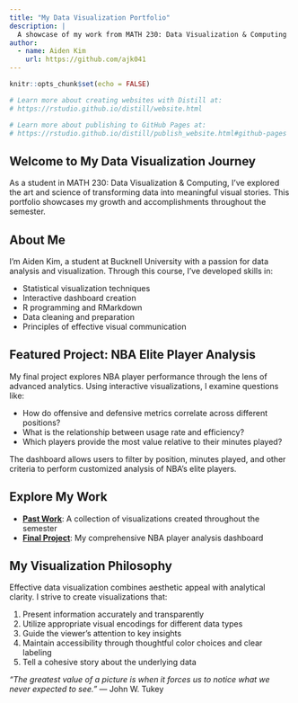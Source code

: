 ```yaml
---
title: "My Data Visualization Portfolio"
description: |
  A showcase of my work from MATH 230: Data Visualization & Computing
author:
  - name: Aiden Kim
    url: https://github.com/ajk041
---
```


```r
knitr::opts_chunk$set(echo = FALSE)

# Learn more about creating websites with Distill at:
# https://rstudio.github.io/distill/website.html

# Learn more about publishing to GitHub Pages at:
# https://rstudio.github.io/distill/publish_website.html#github-pages
```

## Welcome to My Data Visualization Journey

As a student in MATH 230: Data Visualization & Computing, I've explored the art and science of transforming data into meaningful visual stories. This portfolio showcases my growth and accomplishments throughout the semester.

## About Me

I'm Aiden Kim, a student at Bucknell University with a passion for data analysis and visualization. Through this course, I've developed skills in:

- Statistical visualization techniques
- Interactive dashboard creation
- R programming and RMarkdown
- Data cleaning and preparation
- Principles of effective visual communication

## Featured Project: NBA Elite Player Analysis

My final project explores NBA player performance through the lens of advanced analytics. Using interactive visualizations, I examine questions like:

- How do offensive and defensive metrics correlate across different positions?
- What is the relationship between usage rate and efficiency?
- Which players provide the most value relative to their minutes played?

The dashboard allows users to filter by position, minutes played, and other criteria to perform customized analysis of NBA's elite players.

## Explore My Work

- **[Past Work](past_works.html)**: A collection of visualizations created throughout the semester
- **[Final Project](final_project.html)**: My comprehensive NBA player analysis dashboard

## My Visualization Philosophy

Effective data visualization combines aesthetic appeal with analytical clarity. I strive to create visualizations that:

1. Present information accurately and transparently
2. Utilize appropriate visual encodings for different data types
3. Guide the viewer's attention to key insights
4. Maintain accessibility through thoughtful color choices and clear labeling
5. Tell a cohesive story about the underlying data

*"The greatest value of a picture is when it forces us to notice what we never expected to see."* — John W. Tukey